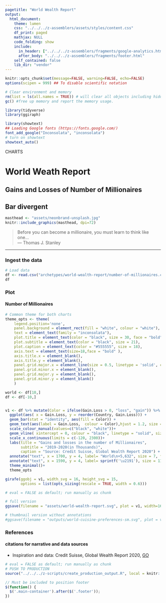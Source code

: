 ```yaml
---
pagetitle: "World Wealth Report"
output:
  html_document:
    theme: lumen
    css: "../../../z-assemblers/assets/styles/content.css"
    df_print: paged
    mathjax: NULL
    code_folding: show
    include:
      in_header: ["../../../z-assemblers/fragments/google-analytics.html", "../../../z-assemblers/fragments/header.html"]
      after_body: "../../../z-assemblers/fragments/footer.html"
    self_contained: false
    lib_dir: "vendor"
---
```


```r

knitr::opts_chunk$set(message=FALSE, warning=FALSE, echo=FALSE)
options(scipen = 999) ## To disable scientific notation

# Clear environment and memory
rm(list = ls(all.names = TRUE)) # will clear all objects including hidden objects.
gc() #free up memory and report the memory usage.

library(tidyverse)
library(ggiraph)

library(showtext)
## Loading Google fonts (https://fonts.google.com/)
font_add_google("Inconsolata", "inconsolata")
# turn on showtext
showtext_auto()

```

<div class="activity">
CHARTS
</div>

# World Weath Report
## Gains and Losses of Number of Millionaires
## Bar divergent 

```r

masthead <- "assets/neonbrand-unsplash.jpg"
knitr::include_graphics(masthead, dpi=72)

```

> Before you can become a millionaire, you must learn to think like one...\
--- Thomas J. Stanley\

***

### Ingest the data


```r

# Load data
df <- read.csv("archetypes/world-wealth-report/number-of-millionaires.csv", header = TRUE, stringsAsFactors = FALSE)
df

```


### Plot
#### Number of Millionaires

```r

# Common theme for both charts
theme_opts <- theme(
    legend.position='none', 
    panel.background = element_rect(fill = "white", colour = "white"), 
    text = element_text(family = "inconsolata"), 
    plot.title = element_text(color = "black", size = 30, face = "bold"),
    plot.subtitle = element_text(color = "black", size = 21),
    plot.caption = element_text(color = "#555555", size = 18),
    axis.text = element_text(size=18,face = "bold" ),
    axis.title.x = element_blank(),
    axis.title.y = element_blank(),
    panel.grid.major.x = element_line(size = 0.5, linetype = 'solid', colour = "#b0bfc8"),
    panel.grid.minor.x = element_blank(),
    panel.grid.major.y = element_blank(),
    panel.grid.minor.y = element_blank()
    )

world <- df[10,]
df <- df[-10,]


v1 <- df %>% mutate(Color = ifelse(Gain.Loss > 0, "loss", "gain")) %>%
  ggplot(aes( x = Gain.Loss, y = reorder(Country, Gain.Loss))) +
  geom_bar(stat = "identity", aes(fill = Color)) +
  geom_text(aes(label = Gain.Loss,  colour = Color),hjust = 1.2, size = 8) +
  scale_colour_manual(values=c("black", "white"))+
  geom_vline( xintercept = 0, colour = "black", linetype = "solid", size = 0.5 ) +
  scale_x_continuous(limits = c(-120, 2300))+
  labs(title = "Gains and losses in the number of Millionaires",
       subtitle = "2019-2020(in Thousands)",
       caption = "Source: Credit Suisse, Global Wealth Report 2020") +
  annotate("text", x = 1700, y = 4, label= "World\n+5,632", size = 7, fontface = 'bold')+
  annotate("text", x = 1590, y = 4, label= sprintf('\u2191'), size = 11, fontface = 'bold', color = '#00BFC4')+
  theme_minimal()+
  theme_opts

girafe(ggobj = v1, width_svg = 16, height_svg = 15,
       options = list(opts_sizing(rescale = TRUE, width = 0.6)))

```



```r

# eval = FALSE as default; run manually as chunk

# full version
ggsave(filename = "assets/world-wealth-report.svg", plot = v1, width=16, height=9)

# thumbnail version without annotations
#ggsave(filename = "outputs/world-cuisine-preferences-sm.svg", plot = v1, width=4, height=2.25)

```

### References
#### citations for narrative and data sources

* Inspiration and data: Credit Suisse, Global Wealth Report 2020, [GO](https://www.credit-suisse.com/about-us/en/reports-research/global-wealth-report.html){target="_blank"}


```r

# eval = FALSE as default; run manually as chunk
# PUSH TO PRODUCTION
source("../../../z-scripts/create_production_output.R", local = knitr::knit_global())

```


```js

// Must be included to position footer
$(function() {
  $('.main-container').after($('.footer'));
})

```

